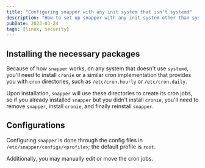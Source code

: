```yaml
---
title: "Configuring snapper with any init system that isn't systemd"
description: "How to set up snapper with any init system other than systemd. This is done using cron."
pubDate: 2023-03-24
tags: [linux, security]
---
```


## Installing the necessary packages

Because of how `snapper` works, on any system that doesn't use `systemd`, you'll need to install `cronie` or a similar cron implementation that provides you with `cron` directories, such as `/etc/cron.hourly` or `/etc/cron.daily`.

Upon installation, `snapper` will use these directories to create its cron jobs, so if you already installed `snapper` but you didn't install `cronie`, you'll need to remove `snapper`, install `cronie`, and finally reinstall `snapper`.

## Configurations

Configuring `snapper` is done through the config files in `/etc/snapper/configs/<profile>`; the default profile is `root`.

Additionally, you may manually edit or move the cron jobs.
